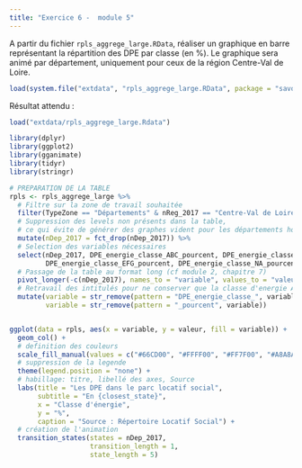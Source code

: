 ```yaml
---
title: "Exercice 6 -  module 5"
---  
```


A partir du fichier `rpls_aggrege_large.RData`, réaliser un graphique en barre représentant la répartition des DPE par classe (en %).
Le graphique sera animé par département, uniquement pour ceux de la région Centre-Val de Loire.


```r
load(system.file("extdata", "rpls_aggrege_large.RData", package = "savoirfR"))
```   

Résultat attendu :


```r
load("extdata/rpls_aggrege_large.Rdata")
```

```r

library(dplyr)
library(ggplot2)
library(gganimate)
library(tidyr)
library(stringr)

# PREPARATION DE LA TABLE
rpls <- rpls_aggrege_large %>%
  # Filtre sur la zone de travail souhaitée
  filter(TypeZone == "Départements" & nReg_2017 == "Centre-Val de Loire") %>%
  # Suppression des levels non présents dans la table,
  # ce qui évite de générer des graphes vident pour les départements hors Centre-Val de Loire
  mutate(nDep_2017 = fct_drop(nDep_2017)) %>%
  # Selection des variables nécessaires
  select(nDep_2017, DPE_energie_classe_ABC_pourcent, DPE_energie_classe_D_pourcent,
         DPE_energie_classe_EFG_pourcent, DPE_energie_classe_NA_pourcent) %>%
  # Passage de la table au format long (cf module 2, chapitre 7)
  pivot_longer(-c(nDep_2017), names_to = "variable", values_to = "valeur") %>%
  # Retravail des intitulés pour ne conserver que la classe d'energie ABC/D/EGF/NA
  mutate(variable = str_remove(pattern = "DPE_energie_classe_", variable),
         variable = str_remove(pattern = "_pourcent", variable))


ggplot(data = rpls, aes(x = variable, y = valeur, fill = variable)) +
  geom_col() +
  # definition des couleurs
  scale_fill_manual(values = c("#66CD00", "#FFFF00", "#FF7F00", "#A8A8A8")) +
  # suppression de la legende
  theme(legend.position = "none") +
  # habillage: titre, libellé des axes, Source
  labs(title = "Les DPE dans le parc locatif social",
       subtitle = "En {closest_state}",
       x = "Classe d'énergie",
       y = "%",
       caption = "Source : Répertoire Locatif Social") +
  # création de l'animation
  transition_states(states = nDep_2017,
                    transition_length = 1,
                    state_length = 5)

```